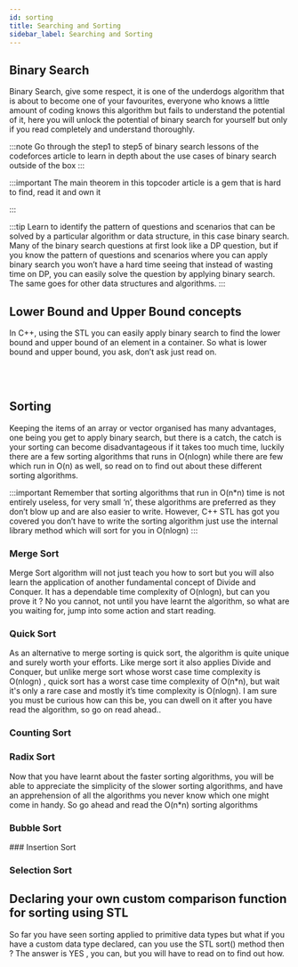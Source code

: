 ```yaml
---
id: sorting
title: Searching and Sorting
sidebar_label: Searching and Sorting
---
```



## Binary Search

Binary Search, give some respect, it is one of the underdogs algorithm that is about to become one of your favourites, everyone who knows a little amount of coding knows this algorithm but fails to understand the potential of it, here you will unlock the potential of binary search for yourself but only if you read completely and understand thoroughly.

:::note
Go through the step1 to step5 of binary search lessons of the codeforces article to learn in depth about the use cases of binary search outside of the box
:::

<TabItem value="resource">
	<Question resource = "true" list={[{name:"Code Forces",link:"https://codeforces.com/edu/course/2/lesson/6"},]}/>
</TabItem>

:::important
The main theorem in this topcoder article is a gem that is hard to find, read it and own it

<Card title="Binary Search"  url="https://www.topcoder.com/community/competitive-programming/tutorials/binary-search/" />
:::

:::tip
Learn to identify the pattern of questions and scenarios that can be solved by a particular algorithm or data structure, in this case binary search. Many of the binary search questions at first look like a DP question, but if you know the pattern of questions and scenarios where you can apply binary search you won’t have a hard time seeing that instead of wasting time on DP, you can easily solve the question by applying binary search. The same goes for other data structures and algorithms.
:::

## Lower Bound and Upper Bound concepts

In C++, using the STL you can easily apply binary search to find the lower bound and upper bound of an element in a container. So what is lower bound and upper bound, you ask, don’t ask just read on.

<TabItem value="resource">
	<Question resource = "true" list={[{name:"Binary Search Functions In C Stl Binary_Search Lower_Bound And Upper_Bound",link:"https://www.geeksforgeeks.org/binary-search-functions-in-c-stl-binary_search-lower_bound-and-upper_bound/"},]}/>
</TabItem>

<br/>
<Tabs
	defaultValue="easy"
	values={[{label: "Easy", value: "easy"},{label: "Medium", value: "medium"},{label: "Hard", value: "hard"},]}>
	<TabItem value="easy">
		<Question  list={[{name:"Square Root Of Integer",link:"https://www.interviewbit.com/problems/square-root-of-integer/"},]}/>
	</TabItem>
	<TabItem value="medium">
		<Question  list={[{name:"Matrix Median",link:"https://www.interviewbit.com/problems/matrix-median/"},{name:"Eko",link:"https://www.spoj.com/problems/EKO/"},{name:"Aggrcow",link:"https://www.spoj.com/problems/AGGRCOW/"},{name:"Search In Rotated Sorted Array",link:"https://leetcode.com/problems/search-in-rotated-sorted-array/"},]}/>
	</TabItem>
	<TabItem value="hard">
		<Question  list={[{name:"Painters Partition Problem",link:"https://www.interviewbit.com/problems/painters-partition-problem/"},{name:"Simple Queries",link:"https://www.interviewbit.com/problems/simple-queries/"},{name:"Subsums",link:"https://www.spoj.com/problems/SUBSUMS/"},{name:"Prata",link:"https://www.spoj.com/problems/PRATA/"},{name:"Weighted Job Scheduling Log N Time",link:"https://www.geeksforgeeks.org/weighted-job-scheduling-log-n-time/"},]}/>
	</TabItem>
</Tabs>
<br/>

## Sorting

Keeping the items of an array or vector organised has many advantages, one being you get to apply binary search, but there is a catch, the catch is your sorting can become disadvantageous if it takes too much time, luckily there are a few sorting algorithms that runs in O(nlogn) while there are few which run in O(n) as well, so read on to find out about these different sorting algorithms.

:::important
Remember that sorting algorithms that run in O(n*n) time is not entirely useless, for very small ‘n’, these algorithms are preferred as they don’t  blow up and are also easier to write. However, C++ STL has got you covered you don’t have to write the sorting algorithm just use the internal library method which will sort for you in O(nlogn)
:::

### Merge Sort

Merge Sort algorithm will not just teach you how to sort but you will also learn the application of another fundamental concept of Divide and Conquer. It has a dependable time complexity of O(nlogn), but can you prove it ? No you cannot, not until you have learnt the algorithm, so what are you waiting for, jump into some  action and start reading.

<TabItem value="resource">
	<Question resource = "true" list={[{name:"Merge Sort",link:"https://www.hackerearth.com/practice/algorithms/sorting/merge-sort/tutorial"},]}/>
</TabItem>

### Quick Sort

As an alternative to merge sorting is quick sort, the algorithm is quite unique and surely worth your efforts. Like merge sort it also applies Divide and Conquer, but unlike merge sort whose worst case time complexity is O(nlogn) , quick sort has a worst case time complexity of  O(n*n), but wait it's only a rare case and mostly it’s time complexity is O(nlogn). I am sure you must be curious how can this be, you can dwell on it after you have read the algorithm, so go on read ahead..

<TabItem value="resource">
	<Question resource = "true" list={[{name:"Quick Sort",link:"https://www.hackerearth.com/practice/algorithms/sorting/quick-sort/tutorial"},]}/>
</TabItem>

### Counting Sort

<TabItem value="resource">
	<Question resource = "true" list={[{name:"Counting Sort",link:"https://www.hackerearth.com/practice/algorithms/sorting/counting-sort/tutorial"},]}/>
</TabItem>

### Radix Sort

<TabItem value="resource">
	<Question resource = "true" list={[{name:"Radix Sort",link:"https://www.hackerearth.com/practice/algorithms/sorting/radix-sort/tutorial"},]}/>
</TabItem>

Now that you have learnt about the faster sorting algorithms, you will be able to appreciate the simplicity of the slower sorting algorithms, and have an apprehension of all the algorithms you never know which one might come in handy. So go ahead and read the O(n*n) sorting algorithms

### Bubble Sort

<TabItem value="resource">
	<Question resource = "true" list={[{name:"Bubble Sort",link:"https://www.hackerearth.com/practice/algorithms/sorting/bubble-sort/tutorial"},]}/>
</TabItem>
### Insertion Sort

<TabItem value="resource">
	<Question resource = "true" list={[{name:"Insertion Sort",link:"https://www.hackerearth.com/practice/algorithms/sorting/insertion-sort/tutorial"},]}/>
</TabItem>

### Selection Sort

<TabItem value="resource">
	<Question resource = "true" list={[{name:"Selection Sort",link:"https://www.hackerearth.com/practice/algorithms/sorting/selection-sort/tutorial"},]}/>
</TabItem>

## Declaring your own custom comparison function for sorting using STL

So far you have seen sorting applied to primitive data types but what if you have a custom data type declared, can you use the STL sort() method then ? The answer is YES , you can, but you will have to read on to find out how.

<TabItem value="resource">
	<Question resource = "true" list={[{name:"Sorting A Vector Of Custom Objects Using Cplusplus Stl",link:"https://www.tutorialspoint.com/Sorting-a-vector-of-custom-objects-using-Cplusplus-STL/"},{name:"Sorting A Vector In C",link:"https://www.geeksforgeeks.org/sorting-a-vector-in-c/"},]}/>
</TabItem>

<br/>
<Tabs
	defaultValue="medium"
	values={[{label: "Medium", value: "medium"},]}>
	<TabItem value="medium">
		<Question  list={[{name:"Inversion Of Array 1587115620",link:"https://practice.geeksforgeeks.org/problems/inversion-of-array-1587115620/1"},{name:"Minimum Swaps",link:"https://practice.geeksforgeeks.org/problems/minimum-swaps/1"},]}/>
	</TabItem>
	
</Tabs>
<br/>